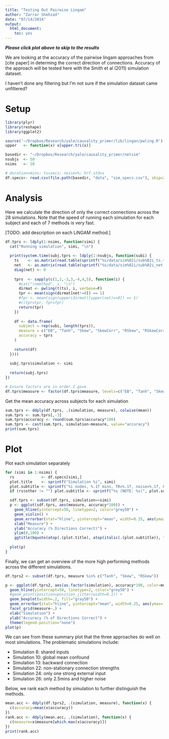 ```yaml
---
title: "Testing Out Pairwise Lingam"
author: "Zarrar Shehzad"
date: "07/14/2014"
output:
  html_document:
    toc: yes
---
```


**_Please click plot above to skip to the results_**

We are looking at the accuracy of the pairwise lingam approaches from [cite paper] in determing the correct direction of connections. Accuracy of the approach will be tested here with the Smith et al (2011) simulation dataset.

I haven't done any filtering but I'm not sure if the simulation dataset came unfiltered?


# Setup

```r
library(plyr)
library(reshape)
library(ggplot2)

source('~/Dropbox/Research/yale/causality_primer/lib/lingan/pwling.R')
upper   <- function(x) x[upper.tri(x)]

basedir <- "~/Dropbox/Research/yale/causality_primer/netsim"
nsubjs  <- 50
nsims   <- 28

# duration=mins; ts=secs; noise=%; hrf.std=s
df.specs<- read.csv(file.path(basedir, "data", "sim_specs.csv"), skip=2)
```


# Analysis

Here we calculate the direction of only the correct connections across the 28 simulations. Note that the speed of running each simulation for each subject and each of 7 methods is very fast.

[TODO: add description on each LiNGAM method.]

```r
df.tprs <- ldply(1:nsims, function(simi) {
  cat("Running simulation", simi, "\n")
  
  print(system.time(subj.tprs <- ldply(1:nsubjs, function(subi) {
    ts    <- as.matrix(read.table(sprintf("%s/data/sim%02i/sub%02i_ts.txt", basedir, simi, subi)))
    net   <- as.matrix(read.table(sprintf("%s/data/sim%02i/sub%02i_net.txt", basedir, simi, subi)))
    diag(net) <- 0
    
    tprs  <- sapply(c(1,2,-3,3,-4,4,5), function(i) {
      #cat("\nmethod", i, "\n")
      dirmat <- pwling(t(ts), i, verbose=F)
      tpr <- mean(sign(dirmat[net!=0]) == 1)
      #fpr <- mean(sign(upper(dirmat)[upper(net)==0]) == 1)
      #c(tpr=tpr, fpr=fpr)
      return(tpr)
    })
    
    df <- data.frame(
      subject = rep(subi, length(tprs)), 
      measure = c("EB", "Tanh", "Skew", "SkewCorr", "RSkew", "RSkewCorr", "DBSkew"), 
      accuracy = tprs
    )
        
    return(df)
  })))
  
  subj.tprs$simulation <- simi
  
  return(subj.tprs)
})

# Ensure factors are in order I gave
df.tprs$measure <- factor(df.tprs$measure, levels=c("EB", "Tanh", "Skew", "SkewCorr", "RSkew", "RSkewCorr", "DBSkew"),  labels=c("EB", "Tanh", "Skew", "SkewCorr", "RSkew", "RSkewCorr", "DBSkew"))
```

Get the mean accuracy across subjects for each simulation

```r
sum.tprs <- ddply(df.tprs, .(simulation, measure), colwise(mean))
sum.tprs <- sum.tprs[,-3]
sum.tprs$accuracy <- round(sum.tprs$accuracy*100)
sum.tprs <- cast(sum.tprs, simulation~measure, value="accuracy")
print(sum.tprs)
```

# Plot

Plot each simulation separately

```r
for (simi in 1:nsims) {
  rs            <- df.specs[simi,]
  plot.title    <- sprintf("Simulation %i", simi)
  plot.subtitle <- sprintf("%i nodes, %.1f mins, TR=%.1f, noise=%.1f, HRFstd=%.1f", rs$num.nodes, rs$duration, rs$tr, rs$noise, rs$hrf.std)
  if (rs$other != "") plot.subtitle <- sprintf("%s (NOTE: %s)", plot.subtitle, rs$other)

  sdf.tprs <- subset(df.tprs, simulation==simi)
  p <- ggplot(sdf.tprs, aes(measure, accuracy*100)) + 
    geom_hline(yintercept=50, linetype=2, color="grey50") + 
    geom_violin() + 
    geom_errorbar(stat="hline", yintercept="mean", width=0.25, aes(ymax=..y..,ymin=..y..)) +
    xlab("Measure") + 
    ylab("Accuracy (% Directions Correct)") + 
    ylim(0,100) + 
    ggtitle(bquote(atop(.(plot.title), atop(italic(.(plot.subtitle)), ""))))
  
  plot(p)
}
```

Finally, we can get an overview of the more high performing methods across the different simulations.

```r
df.tprs2 <- subset(df.tprs, measure %in% c("Tanh", "Skew", "RSkew"))

p <- ggplot(df.tprs2, aes(as.factor(simulation), accuracy*100, color=measure)) +
  geom_hline(yintercept=50, linetype=2, color="grey50") + 
  #geom_point(position=position_jitter(width=0.1)) + 
  geom_boxplot(width=.2, fill="gray50") + 
  geom_errorbar(stat="hline", yintercept="mean", width=0.25, aes(ymax=..y..,ymin=..y..)) +
  facet_grid(measure~.) + 
  xlab("Simulation") + 
  ylab("Accuracy (% of Directions Correct") + 
  theme(legend.position="none")
plot(p)
```

We can see from these summary plot that the three approaches do well on most simulations. The problematic simulations include:

- Simulation 8: shared inputs
- Simulation 10: global mean confound
- Simulation 13: backward connection
- Simulation 22: non-stationary connection strengths
- Simulation 24: only one strong external input
- Simulation 26: only 2.5mins and higher noise

Below, we rank each method by simulation to further distinguish the methods.

```r
mean.acc <- ddply(df.tprs2, .(simulation, measure), function(x) {
  c(accuracy=mean(x$accuracy))
})
rank.acc <- ddply(mean.acc, .(simulation), function(x) {
  c(measure=x$measure[which.max(x$accuracy)])
})
print(rank.acc)
```


